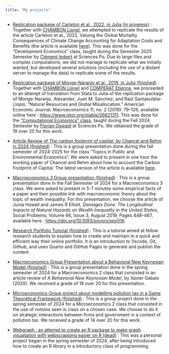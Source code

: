 ```yaml
---
title: "My projects"
---
```


\begin{center}
Here is a list of some projects I began :
\end{center}

- [Replication package of Carleton et al., 2022, in Julia (in progress)](/Replication_Carleton_et_al_2022.jl) : Together with [CHAMBON Lionel](https://lionelchambon.github.io/), we attempted to replicate the results of the article Carleton et al., 2022, Valuing the Global Mortality Consequences of Climate Change Accounting for Adaptation Costs and Benefits (the article is available [here](https://doi.org/10.1093/qje/qjac020)). 
This was done for the "Development Economics" class, taught during the Semester 2025 Semester by [Clément Imbert](https://sites.google.com/site/clemimbert/) at Sciences Po. 
Due to large files and complex computations, we did not manage to replicate what we initially wanted, but developed several solutions (including the use of a distant server to manage the data) to replicate some of the results.


- [Replication package of Monge-Naranjo et al., 2019, in Julia (finished)](/Replication_Monge_et_al_2019.jl/dev/) : Together with [CHAMBON Lionel](https://lionelchambon.github.io/) and [COMPERAT Etienne](https://ecomperat.github.io), we proceeded to an attempt of translation from Stata to Julia of the replication package of Monge-Naranjo, Alexander, Juan M. Sánchez, and Raül Santaeulàlia-Llopis. “Natural Resources and Global Misallocation.” American Economic Journal: Macroeconomics 11, no. 2 (2019): 79–126, available online here : [https://www.jstor.org/stable/26621311](https://www.jstor.org/stable/26621311).
This was done for the ["Computational Economics" class](https://floswald.github.io/NumericalMethods/), taught during the Fall 2024 Semester by [Florian Oswald](https://floswald.github.io/) at Sciences Po. 
We obtained the grade of 19 over 20 for this work. 

- [Article Review of _The carbon footprint of capital_, by Chancel and Rehm in 2024 (finished)](/TPEE_Presentation) : This is a group presentation done during the fall semester of 2024-2025 for the class "Topics in Public and Environmental Economics". We were asked to present in one hour the working paper of Chancel and Rehm about how to account the Carbon Footprint of Capital.
The latest version of the article is available [here](https://www.dropbox.com/scl/fi/8jsi7pgno80xlhhjsu3zc/CarbonCapital2023ChancelRehm.pdf?rlkey=nu70bve6k1ofmqz2zpttox9gh&).

- [Macroeconomics 3 Group presentation (finished)](/Macroeconomics-3-Presentation) :
This is a group presentation done in the Fall Semester of 2024 for a Macroeconomics 3 class.
We were asked to present in 5-7 minutes some empirical facts of a paper and their possible link with macroeconomic theory about the topic of wealth inequality.
For this presentation, we choose the article of Junia Howell and James R Elliott, _Damages Done: The Longitudinal Impacts of Natural Hazards on Wealth Inequality in the United States_, Social Problems, Volume 66, Issue 3, August 2019, Pages 448–467,
available here : [https://doi.org/10.1093/socpro/spy016](https://doi.org/10.1093/socpro/spy016).

- [Research Portfolio Tutorial (finished)](/portfolio_tutorial) : This is a tutorial aimed at fellow research students to explain how to create and maintain in a quick and efficient way their online portfolio. It is an introduction to Vscode, Git, Github, and uses Quarto and GitHub Pages to generate and publish the content.

- [Macroeconomics Group Presentation about a Behavioral New Keynesian Model (finished)](/Macroeconomics-2-Presentation) : 
This is a group presentation done in the spring semester of 2024 for a Macroeconomics 2 class that consisted in an article review of _A Behavioral New Keynesian Model_, by Xavier Gabaix (2020). We received a grade of 18 over 20 for this presentation.

- [Microeconomics Group project about modelling pollution tax in a Game Theoretical Framework (finished)](/Micro_project) : 
This is a group project done in the spring semester of 2024 for a Microeconomics 2 class that consisted in the use of notions seen in class on a chosen case. We choose to do it on strategic interactions between firms and government in a context of pollution tax. We received a grade of 14 over 20 for this work. 

- [Webgraph : an attempt to create an R package to make graph visualiation with webscrapping easier on R (dead)](/Webgraph) : 
This was a personal project began in the spring semester of 2024, after being introduced how to create an R library in a introductory class of programming. 
